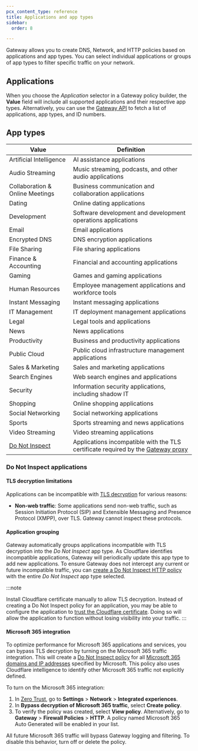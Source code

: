 ```yaml
---
pcx_content_type: reference
title: Applications and app types
sidebar:
  order: 8

---
```



Gateway allows you to create DNS, Network, and HTTP policies based on applications and app types. You can select individual applications or groups of app types to filter specific traffic on your network.

## Applications

When you choose the *Application* selector in a Gateway policy builder, the **Value** field will include all supported applications and their respective app types. Alternatively, you can use the [Gateway API](/api/operations/zero-trust-gateway-application-and-application-type-mappings-list-application-and-application-type-mappings) to fetch a list of applications, app types, and ID numbers.

## App types



| Value                                          | Definition                                                                                                                  |
| ---------------------------------------------- | --------------------------------------------------------------------------------------------------------------------------- |
| Artificial Intelligence                        | AI assistance applications                                                                                                  |
| Audio Streaming                                | Music streaming, podcasts, and other audio applications                                                                     |
| Collaboration & Online Meetings                | Business communication and collaboration applications                                                                       |
| Dating                                         | Online dating applications                                                                                                  |
| Development                                    | Software development and development operations applications                                                                |
| Email                                          | Email applications                                                                                                          |
| Encrypted DNS                                  | DNS encryption applications                                                                                                 |
| File Sharing                                   | File sharing applications                                                                                                   |
| Finance & Accounting                           | Financial and accounting applications                                                                                       |
| Gaming                                         | Games and gaming applications                                                                                               |
| Human Resources                                | Employee management applications and workforce tools                                                                        |
| Instant Messaging                              | Instant messaging applications                                                                                              |
| IT Management                                  | IT deployment management applications                                                                                       |
| Legal                                          | Legal tools and applications                                                                                                |
| News                                           | News applications                                                                                                           |
| Productivity                                   | Business and productivity applications                                                                                      |
| Public Cloud                                   | Public cloud infrastructure management applications                                                                         |
| Sales & Marketing                              | Sales and marketing applications                                                                                            |
| Search Engines                                 | Web search engines and applications                                                                                         |
| Security                                       | Information security applications, including <GlossaryTooltip term="shadow IT">shadow IT</GlossaryTooltip>                  |
| Shopping                                       | Online shopping applications                                                                                                |
| Social Networking                              | Social networking applications                                                                                              |
| Sports                                         | Sports streaming and news applications                                                                                      |
| Video Streaming                                | Video streaming applications                                                                                                |
| [Do Not Inspect](#do-not-inspect-applications) | Applications incompatible with the TLS certificate required by the [Gateway proxy](/cloudflare-one/policies/gateway/proxy/) |



### Do Not Inspect applications

#### TLS decryption limitations

Applications can be incompatible with [TLS decryption](/cloudflare-one/policies/gateway/http-policies/tls-decryption/) for various reasons:

<GlossaryDefinition term="certificate pinning" prepend="Certificate pinning is "/>

* **Non-web traffic**: Some applications send non-web traffic, such as Session Initiation Protocol (SIP) and Extensible Messaging and Presence Protocol (XMPP), over TLS. Gateway cannot inspect these protocols.

#### Application grouping

Gateway automatically groups applications incompatible with TLS decryption into the *Do Not Inspect* app type. As Cloudflare identifies incompatible applications, Gateway will periodically update this app type to add new applications. To ensure Gateway does not intercept any current or future incompatible traffic, you can [create a Do Not Inspect HTTP policy](/cloudflare-one/policies/gateway/initial-setup/http/#bypass-inspection-for-incompatible-applications) with the entire *Do Not Inspect* app type selected.

:::note

Install Cloudflare certificate manually to allow TLS decryption. Instead of creating a Do Not Inspect policy for an application, you may be able to configure the application to [trust the Cloudflare certificate](/cloudflare-one/connections/connect-devices/warp/user-side-certificates/install-cloudflare-cert/#add-the-certificate-to-applications). Doing so will allow the application to function without losing visibility into your traffic. 
:::

#### Microsoft 365 integration

To optimize performance for Microsoft 365 applications and services, you can bypass TLS decryption by turning on the Microsoft 365 traffic integration. This will create a [Do Not Inspect policy](/cloudflare-one/policies/gateway/http-policies/#do-not-inspect) for all [Microsoft 365 domains and IP addresses](https://docs.microsoft.com/en-us/microsoft-365/enterprise/microsoft-365-ip-web-service) specified by Microsoft. This policy also uses Cloudflare intelligence to identify other Microsoft 365 traffic not explicitly defined.

To turn on the Microsoft 365 integration:

1. In [Zero Trust](https://one.dash.cloudflare.com/), go to **Settings** > **Network** > **Integrated experiences**.
2. In **Bypass decryption of Microsoft 365 traffic**, select **Create policy**.
3. To verify the policy was created, select **View policy**. Alternatively, go to **Gateway** > **Firewall Policies** > **HTTP**. A policy named Microsoft 365 Auto Generated will be enabled in your list.

All future Microsoft 365 traffic will bypass Gateway logging and filtering. To disable this behavior, turn off or delete the policy.
